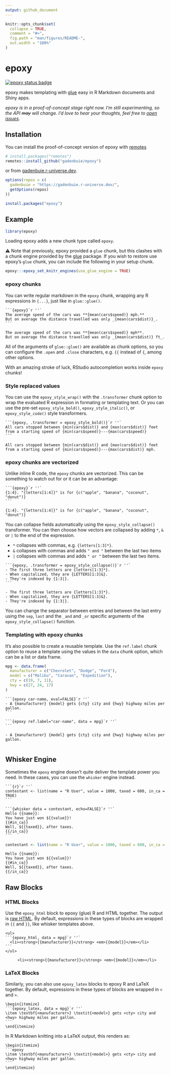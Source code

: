 ```yaml
---
output: github_document
---
```


<!-- README.md is generated from README.Rmd. Please edit that file -->

```r
knitr::opts_chunk$set(
  collapse = TRUE,
  comment = "#>",
  fig.path = "man/figures/README-",
  out.width = "100%"
)
```
# epoxy

<!-- badges: start -->
[![epoxy status badge](https://gadenbuie.r-universe.dev/badges/epoxy)](https://gadenbuie.r-universe.dev)
<!-- badges: end -->

epoxy makes templating with [glue] easy in R Markdown documents and Shiny apps.

_epoxy is in a proof-of-concept stage right now._
_I'm still experimenting, so the API ~~may~~ will change._
_I'd love to hear your thoughts, feel free to [open issues](https://github.com/gadenbuie/epoxy/issues)_.

## Installation

You can install the proof-of-concept version of epoxy with [remotes]

```r
# install.packages("remotes")
remotes::install_github("gadenbuie/epoxy")
```

or from [gadenbuie.r-universe.dev](https://gadenbuie.r-universe.dev).

```r
options(repos = c(
  gadenbuie = "https://gadenbuie.r-universe.dev/",
  getOptions(repos)
))

install.packages("epoxy")
```

## Example

```r
library(epoxy)
```

Loading epoxy adds a new chunk type called `epoxy`.

⚠️ Note that previously, epoxy provided a `glue` chunk,
but this clashes with a chunk engine provided by the [glue] package.
If you wish to restore use epoxy's `glue` chunk,
you can include the following in your setup chunk.

```r
epoxy:::epoxy_set_knitr_engines(use_glue_engine = TRUE)
```

### epoxy chunks

You can write regular markdown in the `epoxy` chunk,
wrapping any R expressions in `{...}`,
just like in `glue::glue()`.

````
```{epoxy}`r ''`
The average speed of the cars was **{mean(cars$speed)} mph.**
But on average the distance travelled was only _{mean(cars$dist)}_.
```
````

```epoxy
The average speed of the cars was **{mean(cars$speed)} mph**.
But on average the distance travelled was only _{mean(cars$dist)} ft_.
```

All of the arguments of `glue::glue()` are available as chunk options,
so you can configure the `.open` and `.close` characters,
e.g. `{{` instead of `{`,
among other options.

With an amazing stroke of luck,
RStudio autocompletion works inside `epoxy` chunks!

### Style replaced values

You can use the `epoxy_style_wrap()` with the `.transformer` chunk option
to wrap the evaluated R expression in formating or templating text.
Or you can use the pre-set
`epoxy_style_bold()`, `epoxy_style_italic()`, or `epoxy_style_code()`
style transformers.

````
```{epoxy, .transformer = epoxy_style_bold()}`r ''`
All cars stopped between {min(cars$dist)} and {max(cars$dist)} feet
from a starting speed of {min(cars$speed)}---{max(cars$speed)}
```
````

```epoxy
All cars stopped between {min(cars$dist)} and {max(cars$dist)} feet
from a starting speed of {min(cars$speed)}---{max(cars$dist)} mph.
```

### epoxy chunks are vectorized

Unlike inline R code, the `epoxy` chunks are vectorized.
This can be something to watch out for or it can be an advantage:

````
```{epoxy}`r ''`
{1:4}. "{letters[1:4]}" is for {c("apple", "banana", "coconut", "donut")}
```
````

```epoxy
{1:4}. "{letters[1:4]}" is for {c("apple", "banana", "coconut", "donut")}
```

You can collapse fields automatically using the `epoxy_style_collapse()` transformer.
You can then choose how vectors are collapsed by adding `*`, `&` or `|`
to the end of the expression.

- `*` collapses with commas, e.g. `{letters[1:3]*}`.
- `&` collapses with commas and adds `" and "` between the last two items
- `|` collapses with commas and adds `" or "` between the last two items.

````
```{epoxy, .transformer = epoxy_style_collapse()}`r ''`
- The first three letters are {letters[1:3]*}.
- When capitalized, they are {LETTERS[1:3]&}.
- They're indexed by {1:3|}.
```
````

```epoxy
- The first three letters are {letters[1:3]*}.
- When capitalized, they are {LETTERS[1:3]&}.
- They're indexed by {1:3|}.
```

You can change the separator between entries and between the last entry
using the `sep`, `last` and the `_and` and `_or` specific arguments
of the `epoxy_style_collapse()` function.

### Templating with epoxy chunks

It's also possible to create a reusable template.
Use the `ref.label` chunk option to reuse a template
using the values in the `data` chunk option,
which can be a list or data frame.

```r
mpg <- data.frame(
  manufacturer = c("Chevrolet", "Dodge", "Ford"),
  model = c("Malibu", "Caravan", "Expedition"),
  cty = c(19, 7, 11),
  hwy = c(27, 24, 17)
)
```

````
```{epoxy car-name, eval=FALSE}`r ''`
- A {manufacturer} {model} gets {cty} city and {hwy} highway miles per gallon.
```

```{epoxy ref.label="car-name", data = mpg}`r ''`
```
````

```epoxy
- A {manufacturer} {model} gets {cty} city and {hwy} highway miles per gallon.
```

```epoxy
```

## Whisker Engine

Sometimes the `epoxy` engine doesn't quite deliver the template power you need.
In these cases, you can use the `whisker` engine instead.

````
```{r}`r ''`
contestant <- list(name = "R User", value = 1000, taxed = 600, in_ca = TRUE)
```

```{whisker data = contestant, echo=FALSE}`r ''`
Hello {{name}}:
You have just won ${{value}}!
{{#in_ca}}
Well, ${{taxed}}, after taxes.
{{/in_ca}}
```
````

```r
contestant <- list(name = "R User", value = 1000, taxed = 600, in_ca = TRUE)
```

```whisker
Hello {{name}}:
You have just won ${{value}}!
{{#in_ca}}
Well, ${{taxed}}, after taxes.
{{/in_ca}}
```

## Raw Blocks

### HTML Blocks

Use the `epoxy_html` block to epoxy (glue) R and HTML together.
The output is [raw HTML](https://pandoc.org/MANUAL.html#raw-htmltex).
By default, expressions in these types of blocks are wrapped in `{{` and `}}`,
like whisker templates above.

````
<ul>
```{epoxy_html, data = mpg}`r ''`
  <li><strong>{{manufacturer}}</strong> <em>{{model}}</em></li>
```
</ul>
````

<ul>
```epoxy_html
  <li><strong>{{manufacturer}}</strong> <em>{{model}}</em></li>
```
</ul>

### LaTeX Blocks

Similarly, you can also use `epoxy_latex` blocks to epoxy R and LaTeX together.
By default, expressions in these types of blocks are wrapped in `<` and `>`.

````
\begin{itemize}
```{epoxy_latex, data = mpg}`r ''`
\item \textbf{<manufacturer>} \textit{<model>} gets <cty> city and <hwy> highway miles per gallon.
```
\end{itemize}
````

In R Markdown knitting into a LaTeX output,
this renders as:

````
\begin{itemize}
```epoxy
\item \textbf{<manufacturer>} \textit{<model>} gets <cty> city and <hwy> highway miles per gallon.
```
\end{itemize}
````

[glue]: https://glue.tidyverse.org
[remotes]: https://remotes.r-lib.org
